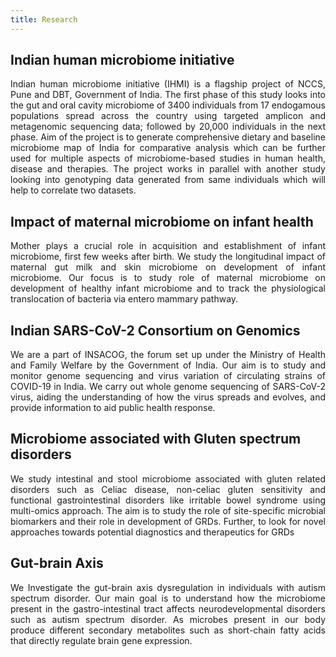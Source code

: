 ```yaml
---
title: Research
---
```


## Indian human microbiome initiative

::: {style="text-align: justify"}
Indian human microbiome initiative (IHMI) is a flagship project of NCCS, Pune and DBT, Government of India. The first phase of this study looks into the gut and oral cavity microbiome of 3400 individuals from 17 endogamous populations spread across the country using targeted amplicon and metagenomic sequencing data; followed by 20,000 individuals in the next phase. Aim of the project is to generate comprehensive dietary and baseline microbiome map of India for comparative analysis which can be further used for multiple aspects of microbiome-based studies in human health, disease and therapies. The project works in parallel with another study looking into genotyping data generated from same individuals which will help to correlate two datasets.
:::

## Impact of maternal microbiome on infant health

::: {style="text-align: justify"}
Mother plays a crucial role in acquisition and establishment of infant microbiome, first few weeks after birth. We study the longitudinal impact of maternal gut milk and skin microbiome on development of infant microbiome. Our focus is to study role of maternal microbiome on development of healthy infant microbiome and to track the physiological translocation of bacteria via entero mammary pathway.
:::

## Indian SARS-CoV-2 Consortium on Genomics

::: {style="text-align: justify"}

We are a part of INSACOG, the forum set up under the Ministry of Health and Family Welfare by the Government of India. Our aim is to study and monitor genome sequencing and virus variation of circulating strains of COVID-19 in India. We carry out whole genome sequencing of SARS-CoV-2 virus, aiding the understanding of how the virus spreads and evolves, and provide information to aid public health response.
:::

## Microbiome associated with Gluten spectrum disorders

::: {style="text-align: justify"}
We study intestinal and stool microbiome associated with gluten related disorders such as Celiac disease, non-celiac gluten sensitivity and functional gastrointestinal disorders like irritable bowel syndrome using multi-omics approach. The aim is to study the role of site-specific microbial biomarkers and their role in development of GRDs. Further, to look for novel approaches towards potential diagnostics and therapeutics for GRDs
:::

## Gut-brain Axis

::: {style="text-align: justify"}
We Investigate the gut-brain axis dysregulation in individuals with autism spectrum disorder. Our main goal is to understand how the microbiome present in the gastro-intestinal tract affects neurodevelopmental disorders such as autism spectrum disorder. As microbes present in our body produce different secondary metabolites such as short-chain fatty acids that directly regulate brain gene expression.
:::
